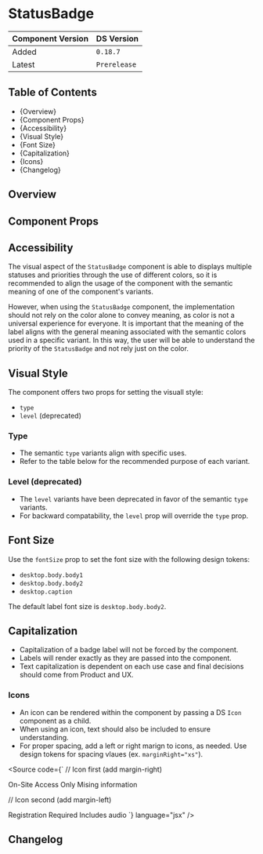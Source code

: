 

<Meta of={StatusBadgeStories} />

# StatusBadge

| Component Version | DS Version   |
| ----------------- | ------------ |
| Added             | `0.18.7`     |
| Latest            | `Prerelease` |

## Table of Contents

- {<Link href="#overview" target="_self">Overview</Link>}
- {<Link href="#component-props" target="_self">Component Props</Link>}
- {<Link href="#accessibility" target="_self">Accessibility</Link>}
- {<Link href="#visual-style" target="_self">Visual Style</Link>}
- {<Link href="#font-size" target="_self">Font Size</Link>}
- {<Link href="#label-capitalization" target="_self">Capitalization</Link>}
- {<Link href="#icons" target="_self">Icons</Link>}
- {<Link href="#changelog" target="_self">Changelog</Link>}

## Overview

<Description of={StatusBadgeStories} />

## Component Props

<Canvas of={StatusBadgeStories.WithControls} />

<ArgTypes of={StatusBadgeStories.WithControls} />

## Accessibility

The visual aspect of the `StatusBadge` component is able to displays multiple
statuses and priorities through the use of different colors, so it is
recommended to align the usage of the component with the semantic meaning of one
of the component's variants.

However, when using the `StatusBadge` component, the implementation should not
rely on the color alone to convey meaning, as color is not a universal
experience for everyone. It is important that the meaning of the label aligns
with the general meaning associated with the semantic colors used in a specific
variant. In this way, the user will be able to understand the priority of the
`StatusBadge` and not rely just on the color.

## Visual Style

The component offers two props for setting the visuall style:

- `type`
- `level` (deprecated)

### Type

- The semantic `type` variants align with specific uses.
- Refer to the table below for the recommended purpose of each variant.

<Canvas of={StatusBadgeStories.Types} />

### Level (deprecated)

- The `level` variants have been deprecated in favor of the semantic `type`
  variants.
- For backward compatability, the `level` prop will override the `type` prop.

<Canvas of={StatusBadgeStories.Levels} />

## Font Size

Use the `fontSize` prop to set the font size with the following design tokens:

- `desktop.body.body1`
- `desktop.body.body2`
- `desktop.caption`

The default label font size is `desktop.body.body2`.

<Canvas of={StatusBadgeStories.FontSize} />

## Capitalization

- Capitalization of a badge label will not be forced by the component.
- Labels will render exactly as they are passed into the component.
- Text capitalization is dependent on each use case and final decisions should
  come from Product and UX.

<Canvas of={StatusBadgeStories.Labeling} />

### Icons

- An icon can be rendered within the component by passing a DS `Icon` component
  as a child.
- When using an icon, text should also be included to ensure understanding.
- For proper spacing, add a left or right marign to icons, as needed. Use design
  tokens for spacing vlaues (ex. `marginRight="xs"`).

<Canvas of={StatusBadgeStories.Icons} />

<Source
  code={`
// Icon first (add margin-right)

<StatusBadge level="high">
  <Icon color="brand.primary" mr="xs" name="errorFilled" size="medium" />
  On-Site Access Only
</StatusBadge>

<StatusBadge font-size="caption" type="warning">
  <Icon
    color="ui.warning.secondary"
    mr="xs"
    name="actionHelpDefault"
    size="medium"
  />
  Mising information
</StatusBadge>

// Icon second (add margin-left)

<StatusBadge level="low">
  Registration Required
  <Icon color="ui.black" ml="xs" name="actionIdentityFilled" size="medium" />
</StatusBadge>

<StatusBadge font-size="body1" type="informative">
  Includes audio
  <Icon color="ui.link.secondary" ml="xs" name="headset" size="medium" />
</StatusBadge>
`} language="jsx" />

## Changelog

<ComponentChangelogTable changelogData={changelogData} />
